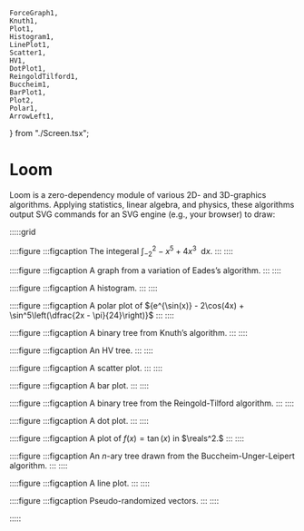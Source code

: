 	ForceGraph1,
	Knuth1,
	Plot1,
	Histogram1,
	LinePlot1,
	Scatter1,
	HV1,
	DotPlot1,
	ReingoldTilford1,
	Buccheim1,
	BarPlot1,
	Plot2,
	Polar1,
	ArrowLeft1,
} from "./Screen.tsx";

# Loom
Loom is a zero-dependency module of various 2D- and 3D-graphics algorithms. Applying statistics, linear algebra, and physics, these algorithms output SVG commands for an SVG engine (e.g., your browser) to draw:

:::::grid

::::figure
<Plot2/>
:::figcaption
The integeral $\int_{-2}^2 -x^5 + 4x^3 ~~ {\text{d}}x$.
:::
::::

::::figure
<ForceGraph1/>
:::figcaption
A graph from a variation of Eades’s algorithm.
:::
::::

::::figure
<Histogram1/>
:::figcaption
A histogram.
:::
::::


::::figure
<Polar1/>
:::figcaption
A polar plot of ${e^{\sin(x)} - 2\cos(4x) + \sin^5\left(\dfrac{2x - \pi}{24}\right)}$
:::
::::


::::figure
<Knuth1/>
:::figcaption
A binary tree from Knuth’s algorithm.
:::
::::

::::figure
<HV1/>
:::figcaption
An HV tree.
:::
::::

::::figure
<Scatter1/>
:::figcaption
A scatter plot.
:::
::::

::::figure
<BarPlot1/>
:::figcaption
A bar plot.
:::
::::

::::figure
<ReingoldTilford1/>
:::figcaption
A binary tree from the Reingold-Tilford algorithm.
:::
::::

::::figure
<DotPlot1/>
:::figcaption
A dot plot.
:::
::::

::::figure
<Plot1/>
:::figcaption
A plot of $f(x) = \tan(x)$ in $\reals^2.$
:::
::::

::::figure
<Buccheim1/>
:::figcaption
An $n$-ary tree drawn from the Buccheim-Unger-Leipert algorithm.
:::
::::


::::figure
<LinePlot1/>
:::figcaption
A line plot.
:::
::::

::::figure
<ArrowLeft1/>
:::figcaption
Pseudo-randomized vectors.
:::
::::

:::::
